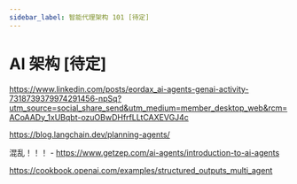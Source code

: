 ```yaml
---
sidebar_label: 智能代理架构 101 [待定]
---
```


# AI 架构 [待定]

https://www.linkedin.com/posts/eordax_ai-agents-genai-activity-7318739379974291456-npSq?utm_source=social_share_send&utm_medium=member_desktop_web&rcm=ACoAADy_1xUBqbt-ozuOBwDHfrfLLtCAXEVGJ4c

https://blog.langchain.dev/planning-agents/


混乱！！！ - https://www.getzep.com/ai-agents/introduction-to-ai-agents

https://cookbook.openai.com/examples/structured_outputs_multi_agent
